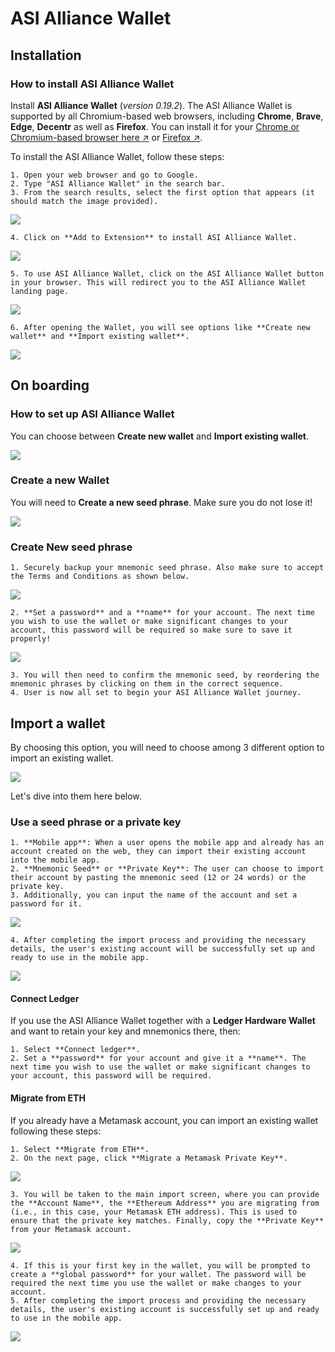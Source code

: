 # ASI Alliance Wallet

## Installation

### How to install ASI Alliance Wallet

Install **ASI Alliance Wallet** (*version 0.19.2*). The ASI Alliance Wallet is supported by all Chromium-based web browsers, including **Chrome**, **Brave**, **Edge**, **Decentr** as well as **Firefox**. You can install it for your [Chrome or Chromium-based browser here ↗️](https://chromewebstore.google.com/detail/asi-alliance-wallet/ellkdbaphhldpeajbepobaecooaoafpg?pli=1) or [Firefox ↗️](https://addons.mozilla.org/en-US/firefox/addon/asi-alliance-wallet/).

To install the ASI Alliance Wallet, follow these steps:

    1. Open your web browser and go to Google.
    2. Type "ASI Alliance Wallet" in the search bar.
    3. From the search results, select the first option that appears (it should match the image provided).

![](src/images/guides/wallet/getting-started-web-wallet_00.png)

    4. Click on **Add to Extension** to install ASI Alliance Wallet.

![](src/images/guides/wallet/getting-started-web-wallet_01.png)

    5. To use ASI Alliance Wallet, click on the ASI Alliance Wallet button in your browser. This will redirect you to the ASI Alliance Wallet landing page.

![](src/images/guides/wallet/getting-started-web-wallet_02.png)

    6. After opening the Wallet, you will see options like **Create new wallet** and **Import existing wallet**.

![](src/images/guides/wallet/getting-started-web-wallet_03.png)

## On boarding

### How to set up ASI Alliance Wallet

You can choose between **Create new wallet** and **Import existing wallet**.

![](src/images/guides/wallet/getting-started-web-wallet_04.png)

### Create a new Wallet

You will need to **Create a new seed phrase**. Make sure you do not lose it!

![](src/images/guides/wallet/getting-started-web-wallet_05.png)

### Create New seed phrase

    1. Securely backup your mnemonic seed phrase. Also make sure to accept the Terms and Conditions as shown below.

![](src/images/guides/wallet/getting-started-web-wallet_06.png)

    2. **Set a password** and a **name** for your account. The next time you wish to use the wallet or make significant changes to your account, this password will be required so make sure to save it properly!

![](src/images/guides/wallet/getting-started-web-wallet_07.png)

    3. You will then need to confirm the mnemonic seed, by reordering the mnemonic phrases by clicking on them in the correct sequence.
    4. User is now all set to begin your ASI Alliance Wallet journey.

## Import a wallet

By choosing this option, you will need to choose among 3 different option to import an existing wallet.

![](src/images/guides/wallet/getting-started-web-wallet_08.png)

Let's dive into them here below.

### Use a seed phrase or a private key

    1. **Mobile app**: When a user opens the mobile app and already has an account created on the web, they can import their existing account into the mobile app.
    2. **Mnemonic Seed** or **Private Key**: The user can choose to import their account by pasting the mnemonic seed (12 or 24 words) or the private key.
    3. Additionally, you can input the name of the account and set a password for it.

![](src/images/guides/wallet/getting-started-web-wallet_09.png)

    4. After completing the import process and providing the necessary details, the user's existing account will be successfully set up and ready to use in the mobile app.

![](src/images/guides/wallet/getting-started-web-wallet_10.png)

#### Connect Ledger

If you use the ASI Alliance Wallet together with a **Ledger Hardware Wallet** and want to retain your key and mnemonics there, then:

    1. Select **Connect ledger**.
    2. Set a **password** for your account and give it a **name**. The next time you wish to use the wallet or make significant changes to your account, this password will be required.

#### Migrate from ETH

If you already have a Metamask account, you can import an existing wallet  following these steps:

    1. Select **Migrate from ETH**.
    2. On the next page, click **Migrate a Metamask Private Key**.

![](src/images/guides/wallet/getting-started-web-wallet_11.png)

    3. You will be taken to the main import screen, where you can provide the **Account Name**, the **Ethereum Address** you are migrating from (i.e., in this case, your Metamask ETH address). This is used to ensure that the private key matches. Finally, copy the **Private Key** from your Metamask account.

![](src/images/guides/wallet/getting-started-web-wallet_12.png)

    4. If this is your first key in the wallet, you will be prompted to create a **global password** for your wallet. The password will be required the next time you use the wallet or make changes to your account.
    5. After completing the import process and providing the necessary details, the user's existing account is successfully set up and ready to use in the mobile app.

![](src/images/guides/wallet/getting-started-web-wallet_13.png)
